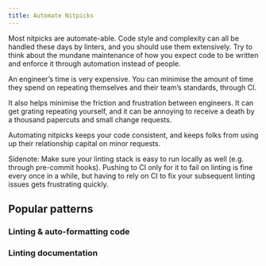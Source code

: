 ```yaml
---
title: Automate Nitpicks
---
```


Most nitpicks are automate-able. Code style and complexity can all be handled these days by linters, and you should use them extensively. Try to think about the mundane maintenance of how you expect code to be written and enforce it through automation instead of people.

An engineer’s time is very expensive. You can minimise the amount of time they spend on repeating themselves and their team’s standards, through CI.

It also helps minimise the friction and frustration between engineers. It can get grating repeating yourself, and it can be annoying to receive a death by a thousand papercuts and small change requests. 

Automating nitpicks keeps your code consistent, and keeps folks from using up their relationship capital on minor requests. 

Sidenote: Make sure your linting stack is easy to run locally as well (e.g. through pre-commit hooks). Pushing to CI only for it to fail on linting is fine every once in a while, but having to rely on CI to fix your subsequent linting issues gets frustrating quickly.

## Popular patterns

### Linting & auto-formatting code

### Linting documentation
